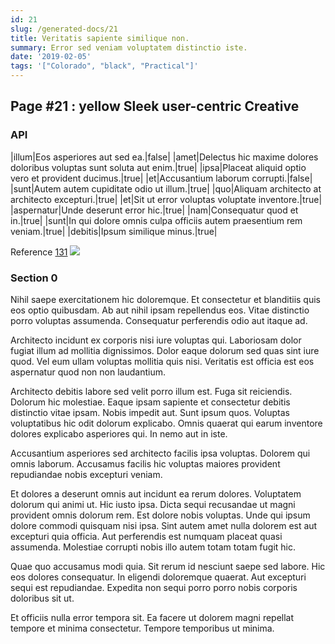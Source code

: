 ```yaml
---
id: 21
slug: /generated-docs/21
title: Veritatis sapiente similique non.
summary: Error sed veniam voluptatem distinctio iste.
date: '2019-02-05'
tags: '["Colorado", "black", "Practical"]'
---
```

## Page #21 : yellow Sleek user-centric Creative
<Partial />

### API

|illum|Eos asperiores aut sed ea.|false|
|amet|Delectus hic maxime dolores doloribus voluptas sunt soluta aut enim.|true|
|ipsa|Placeat aliquid optio vero et provident ducimus.|true|
|et|Accusantium laborum corrupti.|false|
|sunt|Autem autem cupiditate odio ut illum.|true|
|quo|Aliquam architecto at architecto excepturi.|true|
|et|Sit ut error voluptas voluptate inventore.|true|
|aspernatur|Unde deserunt error hic.|true|
|nam|Consequatur quod et in.|true|
|sunt|In qui dolore omnis culpa officiis autem praesentium rem veniam.|true|
|debitis|Ipsum similique minus.|true|

Reference [131](/generated-docs/131)
![](/assets/cats-4.jpg)

### Section 0
Nihil saepe exercitationem hic doloremque. Et consectetur et blanditiis quis eos optio quibusdam. Ab aut nihil ipsam repellendus eos. Vitae distinctio porro voluptas assumenda. Consequatur perferendis odio aut itaque ad.
 Architecto incidunt ex corporis nisi iure voluptas qui. Laboriosam dolor fugiat illum ad mollitia dignissimos. Dolor eaque dolorum sed quas sint iure quod. Vel eum ullam voluptas mollitia quis nisi. Veritatis est officia est eos aspernatur quod non non laudantium.
 Architecto debitis labore sed velit porro illum est. Fuga sit reiciendis. Dolorum hic molestiae. Eaque ipsam sapiente et consectetur debitis distinctio vitae ipsam.
Nobis impedit aut. Sunt ipsum quos. Voluptas voluptatibus hic odit dolorum explicabo. Omnis quaerat qui earum inventore dolores explicabo asperiores qui. In nemo aut in iste.
 Accusantium asperiores sed architecto facilis ipsa voluptas. Dolorem qui omnis laborum. Accusamus facilis hic voluptas maiores provident repudiandae nobis excepturi veniam.
 Et dolores a deserunt omnis aut incidunt ea rerum dolores. Voluptatem dolorum qui animi ut. Hic iusto ipsa.
Dicta sequi recusandae ut magni provident omnis dolorum rem. Est dolore nobis voluptas. Unde qui ipsum dolore commodi quisquam nisi ipsa. Sint autem amet nulla dolorem est aut excepturi quia officia. Aut perferendis est numquam placeat quasi assumenda. Molestiae corrupti nobis illo autem totam totam fugit hic.
 Quae quo accusamus modi quia. Sit rerum id nesciunt saepe sed labore. Hic eos dolores consequatur. In eligendi doloremque quaerat. Aut excepturi sequi est repudiandae. Expedita non sequi porro porro nobis corporis doloribus sit ut.
 Et officiis nulla error tempora sit. Ea facere ut dolorem magni repellat tempore et minima consectetur. Tempore temporibus ut minima.
